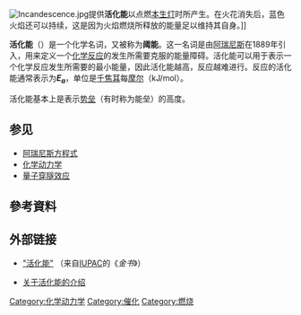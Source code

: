 {{NoteTA
|1 = zh-hans:阿伦尼乌斯; zh-hant:阿瑞尼斯;
}}

[[File:Incandescence.jpg|thumb]]提供'''活化能'''以点燃[[本生灯|本生灯]]时所产生。在火花消失后，蓝色火焰还可以持续，这是因为火焰燃烧所释放的能量足以维持其自身。]]

'''活化能'''（{{lang|en|Activation energy}}）是一个化学名词，又被称为'''阈能'''。这一名词是由[[阿瑞尼斯|阿瑞尼斯]]在1889年引入，用来定义一个[[化学反应|化学反应]]的发生所需要克服的能量障碍。活化能可以用于表示一个化学反应发生所需要的最小能量，因此活化能越高，反应越难进行。反应的活化能通常表示为'''''E<sub>a</sub>'''''，单位是[[焦耳|千焦耳]]每[[摩尔|摩尔]]（kJ/mol）。

活化能基本上是表示[[势垒|势垒]]（有时称为能垒）的高度。

== 参见 ==
* [[阿瑞尼斯方程式|阿瑞尼斯方程式]]
* [[化学动力学|化学动力学]]
* [[量子穿隧效应|量子穿隧效应]]

== 參考資料 ==
{{reflist}}
== 外部链接 ==
* {{en}}[http://www.iupac.org/goldbook/A00102.pdf "活化能"] {{Wayback|url=http://www.iupac.org/goldbook/A00102.pdf |date=20070927234708 }}（来自[[IUPAC|IUPAC]]的《''金书''》）
* {{en}}[https://web.archive.org/web/20071019202253/http://www2.wwnorton.com/college/chemistry/gilbert/concepts/chapter14/ch14_5.htm 关于活化能的介绍]
{{chem-stub}}

[[Category:化学动力学|Category:化学动力学]]
[[Category:催化|Category:催化]]
[[Category:燃烧|Category:燃烧]]